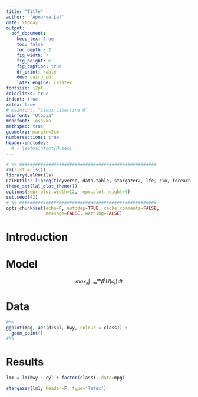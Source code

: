 ```yaml
---
title: "Title"
author:  'Apoorva Lal'
date: \today
output:
  pdf_document:
    keep_tex: true
    toc: false
    toc_depth : 2
    fig_width: 7
    fig_height: 6
    fig_caption: true
    df_print: kable
    dev: cairo_pdf
    latex_engine: xelatex
fontsize: 12pt
colorlinks: true
indent: true
xetex: true
# mainfont: "Linux Libertine O"
mainfont: "Utopia"
monofont: Iosevka
mathspec: true
geometry: margin=2cm
numbersections: true
header-includes:
  # - \setmainfont{Museo}
---
```


```r
# %% ####################################################
rm(list = ls())
library(LalRUtils)
LalRUtils::libreq(tidyverse, data.table, stargazer2, lfe, rio, foreach, magrittr, janitor)
theme_set(lal_plot_theme())
options(repr.plot.width=12, repr.plot.height=9)
set.seed(42)
# %% ####################################################
opts_chunk$set(echo=F, autodep=TRUE, cache.comments=FALSE,
               message=FALSE, warning=FALSE)

```

# Introduction

# Model

$$
max_{x} \int_{-\infty}^{\infty} \beta^t U(c_t) dt
$$

# Data

```r
#%%
ggplot(mpg, aes(displ, hwy, colour = class)) +
  geom_point()
#%%
```

# Results

```r
lm1 = lm(hwy ~ cyl + factor(class), data=mpg)
```

```r
stargazer(lm1, header=F, type='latex')
```
